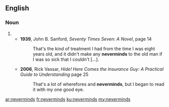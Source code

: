 ==English==

===Noun===
{{head|en|noun plural form}}

# {{plural of|nevermind|lang=en}}
#* '''1939''', John B. Sanford, ''Seventy Times Seven: A Novel'', page 14
#*: That's the kind of treatment I had from the time I was eight years old, and it didn't make any '''neverminds''' to the old man if I was so sick that I couldn't […].
#* '''2006''', Rick Vassar, ''Hide! Here Comes the Insurance Guy: A Practical Guide to Understanding'' page 25
#*: That's a lot of wherefores and '''neverminds''', but I began to read it with my one good eye.

[[ar:neverminds]]
[[fr:neverminds]]
[[ku:neverminds]]
[[my:neverminds]]